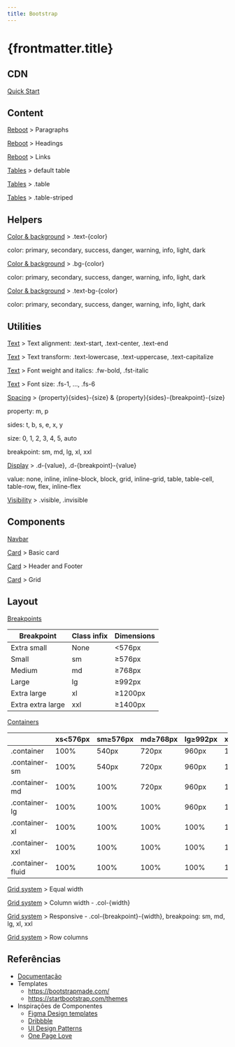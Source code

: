 ```yaml
---
title: Bootstrap
---
```



# {frontmatter.title}

## CDN

[Quick Start](https://getbootstrap.com/docs/5.3/getting-started/introduction/#quick-start)

<CodeHtmlPreview src="/codes/package/bootstrap/docs/cdn" onlyBody={false} />

## Content

[Reboot](https://getbootstrap.com/docs/5.3/content/reboot/) > Paragraphs

<CodeHtmlPreview src="/codes/package/bootstrap/docs/content-reboot-paragraphs" />

[Reboot](https://getbootstrap.com/docs/5.3/content/reboot/) > Headings

<CodeHtmlPreview src="/codes/package/bootstrap/docs/content-reboot-headings" />

[Reboot](https://getbootstrap.com/docs/5.3/content/reboot/) > Links

<CodeHtmlPreview src="/codes/package/bootstrap/docs/content-reboot-links" />

[Tables](https://getbootstrap.com/docs/5.3/content/tables/) > default table

<CodeHtmlPreview src="/codes/package/bootstrap/docs/content-tables-default" />

[Tables](https://getbootstrap.com/docs/5.3/content/tables/) > .table

<CodeHtmlPreview src="/codes/package/bootstrap/docs/content-tables-table" />

[Tables](https://getbootstrap.com/docs/5.3/content/tables/) > .table-striped

<CodeHtmlPreview src="/codes/package/bootstrap/docs/content-tables-striped" class="border-8 border-sky-500" />

## Helpers

[Color & background](https://getbootstrap.com/docs/5.3/helpers/color-background/) > .text-\{color\}

color: primary, secondary, success, danger, warning, info, light, dark

<CodeHtmlPreview src="/codes/package/bootstrap/docs/helpers-color-text" />

[Color & background](https://getbootstrap.com/docs/5.3/helpers/color-background/) > .bg-\{color\}

color: primary, secondary, success, danger, warning, info, light, dark

<CodeHtmlPreview src="/codes/package/bootstrap/docs/helpers-color-bg" />

[Color & background](https://getbootstrap.com/docs/5.3/helpers/color-background/) > .text-bg-\{color\}

color: primary, secondary, success, danger, warning, info, light, dark

<CodeHtmlPreview src="/codes/package/bootstrap/docs/helpers-color-text-bg" />

## Utilities

[Text](https://getbootstrap.com/docs/5.3/utilities/text/) > Text alignment: .text-start, .text-center, .text-end

<CodeHtmlPreview src="/codes/package/bootstrap/docs/utilities-text-alignment" />

[Text](https://getbootstrap.com/docs/5.3/utilities/text/) > Text transform: .text-lowercase, .text-uppercase, .text-capitalize

<CodeHtmlPreview src="/codes/package/bootstrap/docs/utilities-text-transform" />

[Text](https://getbootstrap.com/docs/5.3/utilities/text/) > Font weight and italics: .fw-bold, .fst-italic

<CodeHtmlPreview src="/codes/package/bootstrap/docs/utilities-font-weight-italic" />

[Text](https://getbootstrap.com/docs/5.3/utilities/text/) > Font size: .fs-1, ..., .fs-6

<CodeHtmlPreview src="/codes/package/bootstrap/docs/utilities-font-size" />

[Spacing](https://getbootstrap.com/docs/5.3/utilities/spacing/) > \{property\}\{sides\}-\{size\} & \{property\}\{sides\}-\{breakpoint\}-\{size\}

property: m, p

sides: t, b, s, e, x, y

size: 0, 1, 2, 3, 4, 5, auto

breakpoint: sm, md, lg, xl, xxl

<CodeHtmlPreview src="/codes/package/bootstrap/docs/utilities-spacing" />

[Display](https://getbootstrap.com/docs/5.3/utilities/display/) > .d-\{value\}, .d-\{breakpoint\}-\{value\}

value: none, inline, inline-block, block, grid, inline-grid, table, table-cell, table-row, flex, inline-flex

<CodeHtmlPreview src="/codes/package/bootstrap/docs/utilities-display" />

[Visibility](https://getbootstrap.com/docs/5.3/utilities/visibility/) > .visible, .invisible

<CodeHtmlPreview src="/codes/package/bootstrap/docs/utilities-visibility" />

## Components

[Navbar](https://getbootstrap.com/docs/5.3/components-navbar)

<CodeHtmlPreview src="/codes/package/bootstrap/docs/components-navbar/" />

[Card](https://getbootstrap.com/docs/5.3/components/card/) > Basic card

<CodeHtmlPreview src="/codes/package/bootstrap/docs/components-card-simple" />

[Card](https://getbootstrap.com/docs/5.3/components/card/) > Header and Footer

<CodeHtmlPreview src="/codes/package/bootstrap/docs/components-card-header-footer" />

[Card](https://getbootstrap.com/docs/5.3/components/card/) > Grid

<CodeHtmlPreview src="/codes/package/bootstrap/docs/components-card-grid" />

## Layout

[Breakpoints](https://getbootstrap.com/docs/5.3/layout/breakpoints/)

| Breakpoint        | Class infix | Dimensions |
| ----------------- | ----------- | ---------- |
| Extra small       | None        | \<576px    |
| Small             | sm          | ≥576px     |
| Medium            | md          | ≥768px     |
| Large             | lg          | ≥992px     |
| Extra large       | xl          | ≥1200px    |
| Extra extra large | xxl         | ≥1400px    |

[Containers](https://getbootstrap.com/docs/5.3/layout/containers/)

|                  | xs&lt;576px | sm≥576px | md≥768px | lg≥992px | xl≥1200px | xxl≥1400px |
|------------------|-----------|----------|----------|----------|-----------|------------|
| .container       | 100%      | 540px    | 720px    | 960px    | 1140px    | 1320px     |
| .container-sm    | 100%      | 540px    | 720px    | 960px    | 1140px    | 1320px     |
| .container-md    | 100%      | 100%     | 720px    | 960px    | 1140px    | 1320px     |
| .container-lg    | 100%      | 100%     | 100%     | 960px    | 1140px    | 1320px     |
| .container-xl    | 100%      | 100%     | 100%     | 100%     | 1140px    | 1320px     |
| .container-xxl   | 100%      | 100%     | 100%     | 100%     | 100%      | 1320px     |
| .container-fluid | 100%      | 100%     | 100%     | 100%     | 100%      | 100%       |



[Grid system](https://getbootstrap.com/docs/5.3/layout/grid/) > Equal width

<CodeHtmlPreview src="/codes/package/bootstrap/docs/layout-grid-equal-width" />

[Grid system](https://getbootstrap.com/docs/5.3/layout/grid/) > Column width - .col-\{width\}

<CodeHtmlPreview src="/codes/package/bootstrap/docs/layout-grid-column-width" />

[Grid system](https://getbootstrap.com/docs/5.3/layout/grid/) > Responsive - .col-\{breakpoint\}-\{width\}, breakpoing: sm, md, lg, xl, xxl

<CodeHtmlPreview src="/codes/package/bootstrap/docs/layout-grid-responsive" />

[Grid system](https://getbootstrap.com/docs/5.3/layout/grid/) > Row columns

<CodeHtmlPreview src="/codes/package/bootstrap/docs/layout-grid-row-columns" />

## Referências

- [Documentação](https://getbootstrap.com/docs/)
- Templates
  - https://bootstrapmade.com/
  - https://startbootstrap.com/themes
- Inspirações de Componentes
  - [Figma Design templates](https://www.figma.com/community/design-templates)
  - [Dribbble](https://dribbble.com/)
  - [UI Design Patterns](https://pageflows.com/)
  - [One Page Love](https://onepagelove.com/inspiration)
